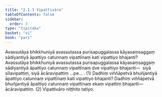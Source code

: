 ```yaml
---
title: "2.1.3 Vipattivāra"
tableOfContents: false
sidebar:
  order: 3
type: "tipitaka"
basket: "vi"
book: "pari"
---
```



<DynamicBreadcrumb />

<Division number="241" book="pari">

<Paragraph number="991" book="pari">
Avassutāya bhikkhuniyā avassutassa purisapuggalassa kāyasaṃsaggaṃ sādiyantiyā āpattiyo catunnaṃ vipattīnaṃ kati vipattiyo bhajanti? Avassutāya bhikkhuniyā avassutassa purisapuggalassa kāyasaṃsaggaṃ sādiyantiyā āpattiyo catunnaṃ vipattīnaṃ dve vipattiyo bhajanti—  siyā sīlavipattiṃ, siyā ācāravipattiṃ …pe… . (1)
</Paragraph>

<Paragraph number="992" book="pari">
Dadhiṃ viññāpetvā bhuñjantiyā āpattiyo catunnaṃ vipattīnaṃ kati vipattiyo bhajanti? Dadhiṃ viññāpetvā bhuñjantiyā āpattiyo catunnaṃ vipattīnaṃ ekaṃ vipattiṃ bhajanti—  ācāravipattiṃ. (2)

</Paragraph>
</Division>

<Paragraph number="993" type="center" book="pari">
Vipattivāro niṭṭhito tatiyo.
</Paragraph>